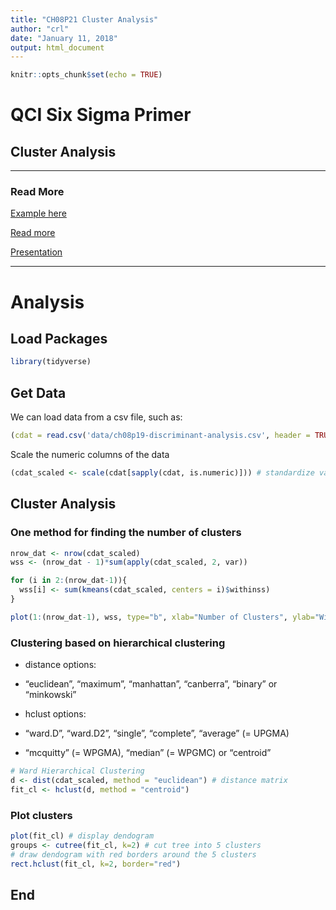 ```yaml
---
title: "CH08P21 Cluster Analysis"
author: "crl"
date: "January 11, 2018"
output: html_document
---
```


```r
knitr::opts_chunk$set(echo = TRUE)
```

# QCI Six Sigma Primer
## Cluster Analysis

<hr> </hr>

### Read More

[Example here](https://www.statmethods.net/advstats/cluster.html)

[Read more](https://rstudio-pubs-static.s3.amazonaws.com/33876_1d7794d9a86647ca90c4f182df93f0e8.html)

[Presentation](https://drive.google.com/open?id=1xf-QAsBf-Z6s8w93aQBQSCWcbHHs62fX)

<hr> </hr>

# Analysis

## Load Packages
```r
library(tidyverse)
```

## Get Data
We can load data from a csv file, such as:
```r
(cdat = read.csv('data/ch08p19-discriminant-analysis.csv', header = TRUE, stringsAsFactors = FALSE))
```

Scale the numeric columns of the data
```r
(cdat_scaled <- scale(cdat[sapply(cdat, is.numeric)])) # standardize variables
```



## Cluster Analysis

### One method for finding the number of clusters

```r
nrow_dat <- nrow(cdat_scaled)
wss <- (nrow_dat - 1)*sum(apply(cdat_scaled, 2, var))

for (i in 2:(nrow_dat-1)){
  wss[i] <- sum(kmeans(cdat_scaled, centers = i)$withinss)
}

plot(1:(nrow_dat-1), wss, type="b", xlab="Number of Clusters", ylab="Within groups sum of squares")
```


### Clustering based on hierarchical clustering

* distance options:  
+ "euclidean", "maximum", "manhattan", "canberra", "binary" or "minkowski"

* hclust options:  
+ "ward.D", "ward.D2", "single", "complete", "average" (= UPGMA) 
+ "mcquitty" (= WPGMA), "median" (= WPGMC) or "centroid"


```r
# Ward Hierarchical Clustering
d <- dist(cdat_scaled, method = "euclidean") # distance matrix
fit_cl <- hclust(d, method = "centroid") 
```

### Plot clusters

```r
plot(fit_cl) # display dendogram
groups <- cutree(fit_cl, k=2) # cut tree into 5 clusters
# draw dendogram with red borders around the 5 clusters 
rect.hclust(fit_cl, k=2, border="red")
```


## End
